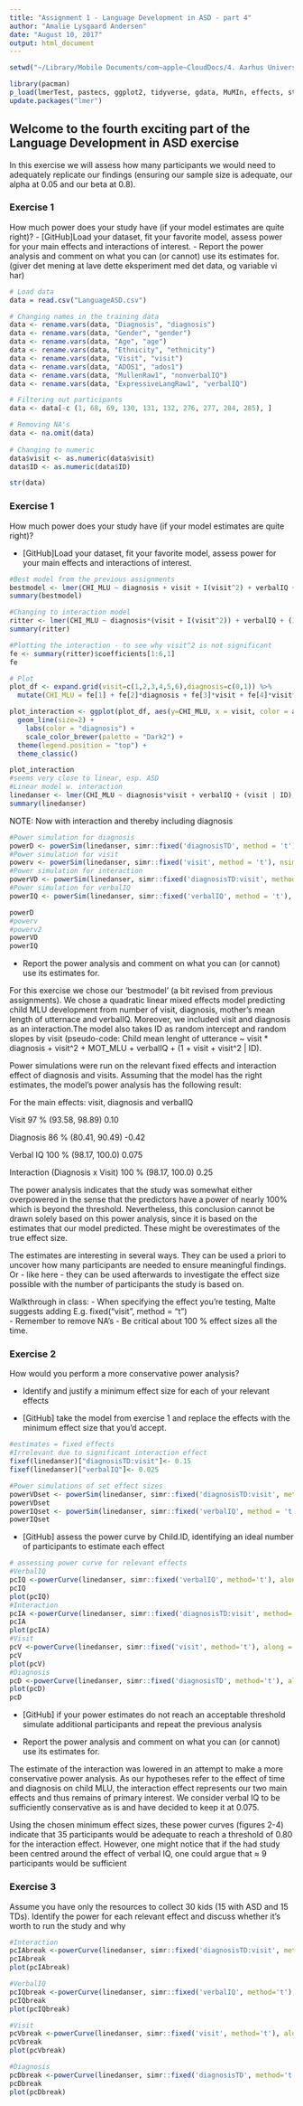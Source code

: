 ```yaml
---
title: "Assignment 1 - Language Development in ASD - part 4"
author: "Amalie Lysgaard Andersen"
date: "August 10, 2017"
output: html_document
---
```

```r
setwd("~/Library/Mobile Documents/com~apple~CloudDocs/4. Aarhus Universitet/3. Semester/1. Experimental Methods lll/R FOLDER/languagedevelopmentASD/languagedevelopmentASD")

library(pacman)
p_load(lmerTest, pastecs, ggplot2, tidyverse, gdata, MuMIn, effects, stringr, plyr, Metrics, vtreat, cvTools, simr, lme4)
update.packages("lmer")
```

## Welcome to the fourth exciting part of the Language Development in ASD exercise

In this exercise we will assess how many participants we would need to adequately replicate our findings (ensuring our sample size is adequate, our alpha at 0.05 and our beta at 0.8).

### Exercise 1

How much power does your study have (if your model estimates are quite right)?
- [GitHub]Load your dataset, fit your favorite model, assess power for your main effects and interactions of interest.
- Report the power analysis and comment on what you can (or cannot) use its estimates for. (giver det mening at lave dette eksperiment med det data, og variable vi har)
```r
# Load data  
data = read.csv("LanguageASD.csv")  

# Changing names in the training data
data <- rename.vars(data, "Diagnosis", "diagnosis") 
data <- rename.vars(data, "Gender", "gender")
data <- rename.vars(data, "Age", "age")
data <- rename.vars(data, "Ethnicity", "ethnicity")
data <- rename.vars(data, "Visit", "visit")
data <- rename.vars(data, "ADOS1", "ados1")
data <- rename.vars(data, "MullenRaw1", "nonverbalIQ")
data <- rename.vars(data, "ExpressiveLangRaw1", "verbalIQ")

# Filtering out participants 
data <- data[-c (1, 68, 69, 130, 131, 132, 276, 277, 284, 285), ] 

# Removing NA's 
data <- na.omit(data)
 
# Changing to numeric
data$visit <- as.numeric(data$visit)
data$ID <- as.numeric(data$ID)

str(data)
```

### Exercise 1

How much power does your study have (if your model estimates are quite right)?

- [GitHub]Load your dataset, fit your favorite model, assess power for your main effects and interactions of interest.

```r
#Best model from the previous assignments
bestmodel <- lmer(CHI_MLU ~ diagnosis + visit + I(visit^2) + verbalIQ + MOT_MLU + (1 + visit + I(visit^2) | ID), data = data)
summary(bestmodel)

#Changing to interaction model
ritter <- lmer(CHI_MLU ~ diagnosis*(visit + I(visit^2)) + verbalIQ + (1+ visit + I(visit^2) | ID), data = data, REML = F)
summary(ritter)

#Plotting the interaction - to see why visit^2 is not significant
fe <- summary(ritter)$coefficients[1:6,1]
fe

# Plot
plot_df <- expand.grid(visit=c(1,2,3,4,5,6),diagnosis=c(0,1)) %>% 
  mutate(CHI_MLU = fe[1] + fe[2]*diagnosis + fe[3]*visit + fe[4]*visit*visit + fe[5]*diagnosis*visit + fe[6]*diagnosis*visit*visit)

plot_interaction <- ggplot(plot_df, aes(y=CHI_MLU, x = visit, color = as.factor(diagnosis))) + 
  geom_line(size=2) + 
    labs(color = "diagnosis") + 
    scale_color_brewer(palette = "Dark2") + 
  theme(legend.position = "top") + 
  theme_classic()

plot_interaction
#seems very close to linear, esp. ASD
#Linear model w. interaction
linedanser <- lmer(CHI_MLU ~ diagnosis*visit + verbalIQ + (visit | ID), data = data, REML = F)
summary(linedanser)
```

NOTE: Now with interaction and thereby including diagnosis

```r
#Power simulation for diagnosis
powerD <- powerSim(linedanser, simr::fixed('diagnosisTD', method = 't'), nsim = 200)
#Power simulation for visit
powerv <- powerSim(linedanser, simr::fixed('visit', method = 't'), nsim = 200)
#Power simulation for interaction
powerVD <- powerSim(linedanser, simr::fixed('diagnosisTD:visit', method = 't'), nsim = 200)
#Power simulation for verbalIQ
powerIQ <- powerSim(linedanser, simr::fixed('verbalIQ', method = 't'), nsim = 200)

powerD
#powerv
#powerv2
powerVD
powerIQ

```

- Report the power analysis and comment on what you can (or cannot) use its estimates for.

For this exercise we chose our 'bestmodel' (a bit revised from previous assignments). We chose a quadratic linear mixed effects model predicting child MLU development from number of visit, diagnosis, mother's mean length of utternace and verbalIQ. Moreover, we included visit and diagnosis as an interaction.The model also takes ID as random intercept and random slopes by visit (pseudo-code: Child mean lenght of utterance ~ visit * diagnosis + visit^2 + MOT_MLU + verbalIQ + (1 + visit + visit^2 | ID). 

Power simulations were run on the relevant fixed effects and interaction effect of diagnosis and visits. Assuming that the model has the right estimates, the model's power analysis has the following result:


For the main effects: visit, diagnosis and verbalIQ

Visit
97  %     (93.58, 98.89)
0.10

Diagnosis
86  %     (80.41, 90.49)
-0.42

Verbal IQ
100 %     (98.17, 100.0)
0.075

Interaction (Diagnosis x Visit)
100 %     (98.17, 100.0)
0.25


The power analysis indicates that the study was somewhat either overpowered in the sense that the predictors have a power of nearly 100% which is beyond the threshold. 
Nevertheless, this conclusion cannot be drawn solely based on this power analysis, since it is based on the estimates that our model predicted. These might be overestimates of the true effect size. 

The estimates are interesting in several ways. They can be used a priori to uncover how many participants are needed to ensure meaningful findings. Or - like here - they can be used afterwards to investigate the effect size possible with the number of participants the study is based on.



Walkthrough in class:
- When specifying the effect you're testing, Malte suggests adding 
  E.g. fixed("visit", method = "t")  
- Remember to remove NA's
- Be critical about 100 % effect sizes all the time. 






### Exercise 2

How would you perform a more conservative power analysis?

- Identify and justify a minimum effect size for each of your relevant effects

- [GitHub] take the model from exercise 1 and replace the effects with the minimum effect size that you'd accept.

```r
#estimates = fixed effects
#Irrelevant due to significant interaction effect 
fixef(linedanser)["diagnosisTD:visit"]<- 0.15
fixef(linedanser)["verbalIQ"]<- 0.025

#Power simulations of set effect sizes
powerVDset <- powerSim(linedanser, simr::fixed('diagnosisTD:visit', method = 't'), nsim = 200)
powerVDset
powerIQset <- powerSim(linedanser, simr::fixed('verbalIQ', method = 't'), nsim = 200)
powerIQset
```

- [GitHub] assess the power curve by Child.ID, identifying an ideal number of participants to estimate each effect

```r
# assessing power curve for relevant effects
#VerbalIQ
pcIQ <-powerCurve(linedanser, simr::fixed('verbalIQ', method='t'), along = 'ID', nsim = 200)
pcIQ
plot(pcIQ)
#Interaction
pcIA <-powerCurve(linedanser, simr::fixed('diagnosisTD:visit', method='t'), along = 'ID', nsim = 200)
pcIA
plot(pcIA)
#Visit
pcV <-powerCurve(linedanser, simr::fixed('visit', method='t'), along = 'ID', nsim = 50)
pcV
plot(pcV)
#Diagnosis
pcD <-powerCurve(linedanser, simr::fixed('diagnosisTD', method='t'), along = 'ID', nsim = 50)
plot(pcD)
pcD
```

- [GitHub] if your power estimates do not reach an acceptable threshold simulate additional participants and repeat the previous analysis

- Report the power analysis and comment on what you can (or cannot) use its estimates for.

The estimate of the interaction was lowered in an attempt to make a more conservative power analysis. As our hypotheses refer to the effect of time and diagnosis on child MLU, the interaction effect represents our two main effects and thus remains of primary interest. We consider verbal IQ to be sufficiently conservative as is and have decided to keep it at 0.075. 

Using the chosen minimum effect sizes, these power curves (figures 2-4) indicate that 35 participants would be adequate to reach a threshold of 0.80 for the interaction effect. However, one might notice that if the had study been centred around the effect of verbal IQ, one could argue that ≈ 9 participants would be sufficient



### Exercise 3

Assume you have only the resources to collect 30 kids (15 with ASD and 15 TDs). Identify the power for each relevant effect and discuss whether it's worth to run the study and why

```r
#Interaction 
pcIAbreak <-powerCurve(linedanser, simr::fixed('diagnosisTD:visit', method='t'), along = 'ID', nsim = 200, breaks = 25:40)
pcIAbreak
plot(pcIAbreak)

#VerbalIQ
pcIQbreak <-powerCurve(linedanser, simr::fixed('verbalIQ', method='t'), along = 'ID', nsim = 200, breaks = 25:40)
pcIQbreak
plot(pcIQbreak)

#Visit
pcVbreak <-powerCurve(linedanser, simr::fixed('visit', method='t'), along = 'ID', nsim = 50, breaks = 25:40)
pcVbreak
plot(pcVbreak)

#Diagnosis
pcDbreak <-powerCurve(linedanser, simr::fixed('diagnosisTD', method='t'), along = 'ID', nsim = 50, breaks = 25:40)
pcDbreak
plot(pcDbreak)
```



